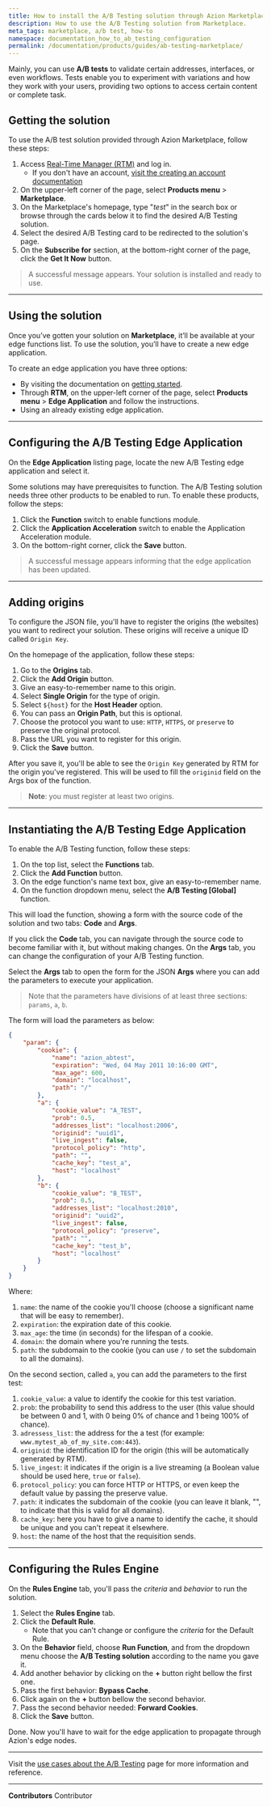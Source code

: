 ```yaml
---
title: How to install the A/B Testing solution through Azion Marketplace
description: How to use the A/B Testing solution from Marketplace.
meta_tags: marketplace, a/b test, how-to
namespace: documentation_how_to_ab_testing_configuration
permalink: /documentation/products/guides/ab-testing-marketplace/
---
```


Mainly, you can use **A/B tests** to validate certain addresses, interfaces, or even workflows. Tests enable you to experiment with variations and how they work with your users, providing two options to access certain content or complete task.

## Getting the solution 

To use the A/B test solution provided through Azion Marketplace, follow these steps:

1. Access [Real-Time Manager (RTM)](https://manager.azion.com/) and log in.
    - If you don't have an account, [visit the creating an account documentation](/en/documentation/products/accounts/creating-account/)
2. On the upper-left corner of the page, select **Products menu** > **Marketplace**.
3. On the Marketplace's homepage, type "*test*" in the search box or browse through the cards below it to find the desired A/B Testing solution.
4. Select the desired A/B Testing card to be redirected to the solution's page.
5. On the **Subscribe for** section, at the bottom-right corner of the page, click the **Get It Now** button.

> A successful message appears. Your solution is installed and ready to use.

---

## Using the solution

Once you’ve gotten your solution on **Marketplace**, it’ll be available at your edge functions list. To use the solution, you’ll have to create a new edge application.

To create an edge application you have three options:

- By visiting the documentation on [getting started](/en/documentation/products/getting-started/). 
- Through **RTM**, on the upper-left corner of the page, select **Products menu** > **Edge Application** and follow the instructions.
- Using an already existing edge application.

---

## Configuring the A/B Testing Edge Application

On the **Edge Application** listing page, locate the new A/B Testing edge application and select it.

Some solutions may have prerequisites to function. The A/B Testing solution needs three other products to be enabled to run. To enable these products, follow the steps:

1. Click the **Function** switch to enable functions module.
2. Click the **Application Acceleration** switch to enable the Application Acceleration module.
3. On the bottom-right corner, click the **Save** button.

> A successful message appears informing that the edge application has been updated.

---

## Adding origins

To configure the JSON file, you'll have to register the origins (the websites) you want to redirect your solution. These origins will receive a unique ID called `Origin Key`.

On the homepage of the application, follow these steps:

1. Go to the **Origins** tab.
2. Click the **Add Origin** button.
3. Give an easy-to-remember name to this origin.
4. Select **Single Origin** for the type of origin.
5. Select `${host}` for the **Host Header** option.
6. You can pass an **Origin Path**, but this is optional.
7. Choose the protocol you want to use: `HTTP`, `HTTPS`, or `preserve` to preserve the original protocol.
8. Pass the URL you want to register for this origin.
9. Click the **Save** button.

After you save it, you'll be able to see the `Origin Key` generated by RTM for the origin you've registered. This will be used to fill the `originid` field on the Args box of the function.

> **Note**: you must register at least two origins.

---

## Instantiating the A/B Testing Edge Application

To enable the A/B Testing function, follow these steps:
1. On the top list, select the **Functions** tab.
2. Click the **Add Function** button.
3. On the edge function's name text box, give an easy-to-remember name.
4. On the function dropdown menu, select the **A/B Testing [Global]** function.

This will load the function, showing a form with the source code of the solution and two tabs: **Code** and **Args**.

If you click the **Code** tab, you can navigate through the source code to become familiar with it, but without making changes. On the **Args** tab, you can change the configuration of your A/B Testing function. 

Select the **Args** tab to open the form for the JSON **Args** where you can add the parameters to execute your application.

> Note that the parameters have divisions of at least three sections: `params`, `a`, `b`.

The form will load the parameters as below:

```json
{
	"param": {
		"cookie": {
			"name": "azion_abtest",
			"expiration": "Wed, 04 May 2011 10:16:00 GMT",
			"max_age": 600,
			"domain": "localhost",
			"path": "/"
		},
		"a": {
			"cookie_value": "A_TEST",
			"prob": 0.5,
			"addresses_list": "localhost:2006",
			"originid": "uuid1",
			"live_ingest": false,
			"protocol_policy": "http",
			"path": "",
			"cache_key": "test_a",
			"host": "localhost"
		},
		"b": {
			"cookie_value": "B_TEST",
			"prob": 0.5,
			"addresses_list": "localhost:2010",
			"originid": "uuid2",
			"live_ingest": false,
			"protocol_policy": "preserve",
			"path": "",
			"cache_key": "test_b",
			"host": "localhost"
		}
	}
}
```

Where:

1. `name`: the name of the cookie you'll choose (choose a significant name that will be easy to remember).
2. `expiration`: the expiration date of this cookie.
3. `max_age`: the time (in seconds) for the lifespan of a cookie.
4. `domain`: the domain where you're running the tests.
5. `path`: the subdomain to the cookie (you can use `/` to set the subdomain to all the domains).

On the second section, called `a`, you can add the parameters to the first test:

1. `cookie_value`: a value to identify the cookie for this test variation.
2. `prob`: the probability to send this address to the user (this value should be between 0 and 1, with 0 being 0% of chance and 1 being 100% of chance).
3. `adressess_list`: the address for the a test (for example: `www.mytest_ab_of_my_site.com:443`).
4. `originid`: the identification ID for the origin (this will be automatically generated by RTM).
5. `live_ingest`: it indicates if the origin is a live streaming (a Boolean value should be used here, `true` or `false`).
6. `protocol_policy`: you can force HTTP or HTTPS, or even keep the default value by passing the preserve value.
7. `path`: it indicates the subdomain of the cookie (you can leave it blank, "", to indicate that this is valid for all domains).
8. `cache_key`: here you have to give a name to identify the cache, it should be unique and you can't repeat it elsewhere.
9. `host`: the name of the host that the requisition sends.

---

## Configuring the Rules Engine

On the **Rules Engine** tab, you'll pass the *criteria* and *behavior* to run the solution.

1. Select the **Rules Engine** tab.
2. Click the **Default Rule**.
    - Note that you can't change or configure the *criteria* for the Default Rule.
3. On the **Behavior** field, choose **Run Function**, and from the dropdown menu choose the **A/B Testing solution** according to the name you gave it.
4. Add another behavior by clicking on the **+** button right bellow the first one.
5. Pass the first behavior: **Bypass Cache**.
6. Click again on the **+** button bellow the second behavior.
7. Pass the second behavior needed: **Forward Cookies**.
8. Click the **Save** button.

Done. Now you'll have to wait for the edge application to propagate through Azion's edge nodes.

---

Visit the [use cases about the A/B Testing](/en/documentation/products/guides/ab-testing/) page for more information and reference.



---


**Contributors** <ContributorList>Contributor</ContributorList>
